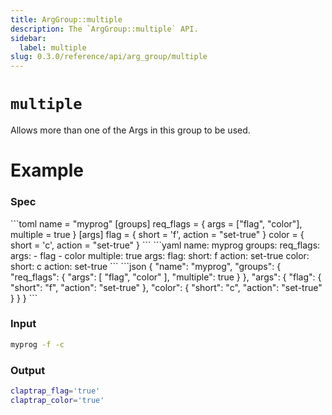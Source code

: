 ```yaml
---
title: ArgGroup::multiple
description: The `ArgGroup::multiple` API.
sidebar:
  label: multiple
slug: 0.3.0/reference/api/arg_group/multiple
---
```



# `multiple` <LinkButton href="https://docs.rs/clap/latest/clap/struct.ArgGroup.html#method.multiple" icon="open-book" variant="minimal" />

<Badge text="since 0.1.0" size="small" />

Allows more than one of the Args in this group to be used.

# Example

### Spec

<Tabs syncKey="format">
  <TabItem label="TOML">
    ```toml
    name = "myprog"
    [groups]
    req_flags = { args = ["flag", "color"], multiple = true }
    [args]
    flag = { short = 'f', action = "set-true" }
    color = { short = 'c', action = "set-true" }
    ```
  </TabItem>

  <TabItem label="YAML">
    ```yaml
    name: myprog
    groups:
      req_flags:
        args:
        - flag
        - color
        multiple: true
    args:
      flag:
        short: f
        action: set-true
      color:
        short: c
        action: set-true
    ```
  </TabItem>

  <TabItem label="JSON">
    ```json
    {
      "name": "myprog",
      "groups": {
        "req_flags": {
          "args": [
            "flag",
            "color"
          ],
          "multiple": true
        }
      },
      "args": {
        "flag": {
          "short": "f",
          "action": "set-true"
        },
        "color": {
          "short": "c",
          "action": "set-true"
        }
      }
    }
    ```
  </TabItem>
</Tabs>

### Input

```bash
myprog -f -c
```

### Output

```bash
claptrap_flag='true'
claptrap_color='true'
```
